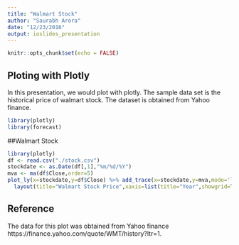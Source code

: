 ```yaml
---
title: "Walmart Stock"
author: "Saurabh Arora"
date: "12/23/2016"
output: ioslides_presentation
---
```


```r
knitr::opts_chunk$set(echo = FALSE)
```

## Ploting with Plotly

In this presentation, we would plot with plotly. The sample data set is the historical price of walmart stock. The dataset is obtained from Yahoo finance.

```r
library(plotly)
library(forecast)
```

##Walmart Stock

```r
library(plotly)
df <- read.csv("./stock.csv")
stockdate <- as.Date(df[,1],"%m/%d/%Y")
mva <- ma(df$Close,order=5)
plot_ly(x=stockdate,y=df$Close) %>% add_trace(x=stockdate,y=mva,mode='lines') %>% 
  layout(title="Walmart Stock Price",xaxis=list(title="Year",showgrid=TRUE),yaxis=list(title="Price in USD",showgrid=TRUE))
```

## Reference

The data for this plot was obtained from Yahoo finance https://finance.yahoo.com/quote/WMT/history?ltr=1.

